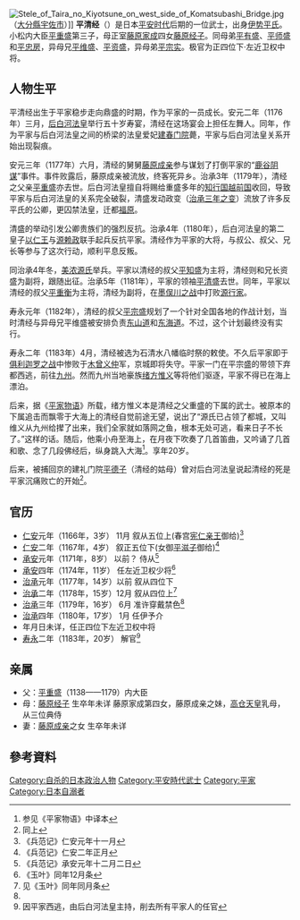 {{日本武士
|名稱= 平清经
|圖片名稱= 
|圖片大小= 
|圖片說明= 
|時代= [[平安时代|平安时代]]后期
|出生日期= [[长宽|长宽]]元年（1163年）
|出生地點= 
|逝世日期= [[寿永|寿永]]二年（1183年）
|逝世地點= 九州柳之浦
|假名= たいら の きよつね
|羅馬字= Taira no Kiyotsune 
|幼名= 
|改名= 
|别名= 
|諡号= 
|神号= 
|戒名= 
|洗禮名= 
|墓所= 
|朝廷官位=正四位下左近卫权中将 
|幕府職位= 
|主君=[[后白河法皇|后白河法皇]]→[[高仓天皇|高仓天皇]]→[[安德天皇|安德天皇]] 
|藩= 
|氏族=伊势平氏 
|父母= [[平重盛|平重盛]]<br/>[[藤原经子_(藤原家成四女)|藤原经子]]
|養父= 
|養母= 
|兄弟= [[平维盛|平维盛]]<br/>[[平资盛|平资盛]]<br/>[[平有盛|平有盛]]<br/>[[平师盛|平师盛]]<br/>[[平忠房|平忠房]]<br/>[[平宗实|平宗实]]
|姐妹= 
|正室= [[藤原成亲|藤原成亲]]之女
|側室= 
|嗣子= 
|嗣女= 
|養子= 
|養女= 
}}
[[File:Stele_of_Taira_no_Kiyotsune_on_west_side_of_Komatsubashi_Bridge.jpg|thumb]]（[[大分縣|大分縣]][[宇佐市|宇佐市]]）]]
'''平清经'''（{{bd|1163年|（[[长宽|长宽]]元年）|1183年|（[[寿永|寿永]]二年）}}）是日本[[平安时代|平安时代]]后期的一位武士，出身[[平氏|伊势平氏]]。小松内大臣[[平重盛|平重盛]]第三子，母正室[[藤原家成|藤原家成]]四女[[藤原经子_(藤原家成四女)|藤原经子]]。同母弟[[平有盛|平有盛]]、[[平师盛|平师盛]]和[[平忠房|平忠房]]，异母兄[[平维盛|平维盛]]、[[平资盛|平资盛]]，异母弟[[平宗实|平宗实]]。极官为正四位下·左近卫权中将。

==人物生平==
平清经出生于平家稳步走向鼎盛的时期，作为平家的一员成长。安元二年（1176年）三月，[[后白河天皇|后白河法皇]]举行五十岁寿宴，清经在这场宴会上担任左舞人。同年，作为平家与后白河法皇之间的桥梁的法皇爱妃[[建春门院|建春门院]]薨，平家与后白河法皇关系开始出现裂痕。

安元三年（1177年）六月，清经的舅舅[[藤原成亲|藤原成亲]]参与谋划了打倒平家的“[[鹿谷阴谋|鹿谷阴谋]]”事件。事件败露后，藤原成亲被流放，终客死异乡。治承3年（1179年），清经之父亲[[平重盛|平重盛]]亦去世。后白河法皇擅自将赐给重盛多年的[[知行国|知行国]][[越前国|越前国]]收回，导致平家与后白河法皇的关系完全破裂，清盛发动政变（[[治承三年之变|治承三年之变]]）流放了许多反平氏的公卿，更囚禁法皇，迁都[[福原|福原]]。

清盛的举动引发公卿贵族们的强烈反抗。治承4年（1180年），后白河法皇的第二皇子[[以仁王|以仁王]]与[[源赖政|源赖政]]联手起兵反抗平家。清经作为平家的大将，与叔公、叔父、兄长等参与了这次行动，顺利平息反叛。

同治承4年冬，[[美浓源氏|美浓源氏]]举兵。平家以清经的叔父[[平知盛|平知盛]]为主将，清经则和兄长资盛为副将，跟随出征。治承5年（1181年），平家的领袖[[平清盛|平清盛]]去世。同年，平家以清经的叔父[[平重衡|平重衡]]为主将，清经为副将，在[[墨俣川之战|墨俣川之战]]中打败[[源行家|源行家]]。

寿永元年（1182年），清经的叔父[[平宗盛|平宗盛]]规划了一个针对全国各地的作战计划，当时清经与异母兄平维盛被安排负责[[东山道|东山道]]和[[东海道|东海道]]。不过，这个计划最终没有实行。

寿永二年（1183年）4月，清经被选为石清水八幡临时祭的敕使。不久后平家即于[[俱利迦罗之战|俱利迦罗之战]]中惨败于[[木曾义仲|木曾义仲]]军，京城即将失守。平家一门在平宗盛的带领下弃都西逃，前往[[九州_(日本)|九州]]。然而九州当地豪族[[绪方惟义|绪方惟义]]等将他们驱逐，平家不得已在海上漂泊。

后来，据《[[平家物语|平家物语]]》所载，绪方惟义本是清经之父重盛的下属的武士。被原本的下属追击而飘零于大海上的清经自觉前途无望，说出了“源氏已占领了都城，又叫维义从九州给撵了出来，我们全家就如落网之鱼，根本无处可逃，看来日子不长了。”这样的话。随后，他乘小舟至海上，在月夜下吹奏了几首笛曲，又吟诵了几首和歌、念了几段佛经后，纵身跳入大海<ref>参见《平家物语》中译本</ref>。享年20岁。

后来，被捕回京的建礼门院[[平德子|平德子]]（清经的姑母）曾对后白河法皇说起清经的死是平家沉痛败亡的开始<ref>同上</ref>。

==官历==
*[[仁安|仁安]]元年（1166年，3岁） 11月 叙从五位上(春宫[[高仓天皇|宪仁亲王]]御给)<ref>《兵范记》仁安元年十一月</ref>
*[[仁安|仁安]]二年（1167年，4岁） 叙正五位下(女御[[平滋子|平滋子]]御给)<ref>《兵范记》仁安二年正月</ref>
*[[承安_(日本)|承安]]元年（1171年，8岁） 以前？ 侍从<ref>《兵范记》承安元年十二月二日</ref>
*[[承安_(日本)|承安]]四年（1174年，11岁） 任左近卫权少将<ref>《玉叶》同年12月条</ref>
*[[治承|治承]]元年（1177年，14岁）以前 叙从四位下
*[[治承|治承]]二年（1178年，15岁）12月 叙从四位上<ref name="#1">见《玉叶》同年同月条</ref>
*[[治承|治承]]三年（1179年，16岁） 6月 准许穿戴禁色<ref name="#1"/> 
*[[治承|治承]]四年（1180年，17岁） 1月 任伊予介
*年月日未详，任正四位下左近卫权中将
*[[寿永|寿永]]二年（1183年，20岁） 解官<ref>因平家西逃，由后白河法皇主持，削去所有平家人的任官</ref>

==亲属==
*父：[[平重盛|平重盛]]（1138——1179）内大臣
*母：[[藤原经子_(藤原家成四女)|藤原经子]] 生卒年未详 藤原家成第四女，藤原成亲之妹，[[高仓天皇|高仓天皇]]乳母，从三位典侍
*妻：[[藤原成亲|藤原成亲]]之女 生卒年未详

==參考資料==
{{reflist}}

[[Category:自杀的日本政治人物|Category:自杀的日本政治人物]]
[[Category:平安時代武士|Category:平安時代武士]]
[[Category:平家|Category:平家]]
[[Category:日本自溺者|Category:日本自溺者]]